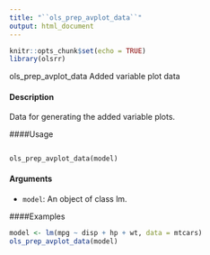 ```yaml
---
title: "``ols_prep_avplot_data``"
output: html_document
---
```

  
```r
knitr::opts_chunk$set(echo = TRUE)
library(olsrr)
```


ols_prep_avplot_data Added variable plot data

#### Description 

Data for generating the added variable plots.

####Usage 
<pre><code>
ols_prep_avplot_data(model)
</code></pre>

#### Arguments 
  
*  ``model``: An object of class lm.


####Examples 
```r

model <- lm(mpg ~ disp + hp + wt, data = mtcars)
ols_prep_avplot_data(model)
```
